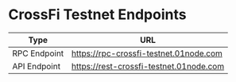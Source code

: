 # CrossFi Testnet Endpoints

| Type                  | URL                             |
| ----                  | ---                             | 
| RPC Endpoint          | https://rpc-crossfi-testnet.01node.com  |
| API Endpoint          | https://rest-crossfi-testnet.01node.com  |
